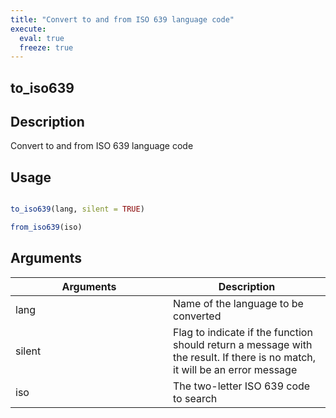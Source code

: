 ```yaml
---
title: "Convert to and from ISO 639 language code"
execute:
  eval: true
  freeze: true
---
```


## to_iso639

## Description
Convert to and from ISO 639 language code


## Usage
```r

to_iso639(lang, silent = TRUE)

from_iso639(iso)
```

## Arguments
|Arguments|Description|
|---|---|
| lang | Name of the language to be converted |
| silent | Flag to indicate if the function should return a message with the result. If there is no match, it will be an error message |
| iso | The two-letter ISO 639 code to search |







